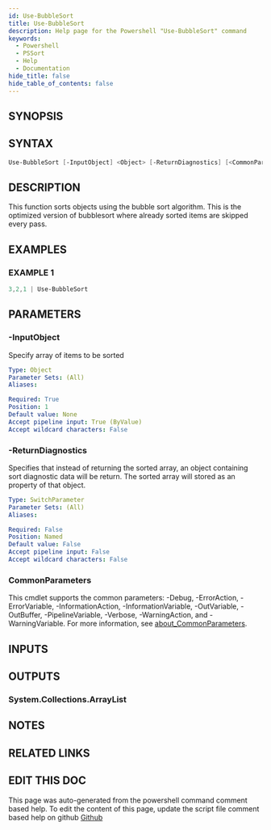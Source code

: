 ```yaml
---
id: Use-BubbleSort
title: Use-BubbleSort
description: Help page for the Powershell "Use-BubbleSort" command
keywords:
  - Powershell
  - PSSort
  - Help
  - Documentation
hide_title: false
hide_table_of_contents: false
---
```


## SYNOPSIS

## SYNTAX

```powershell
Use-BubbleSort [-InputObject] <Object> [-ReturnDiagnostics] [<CommonParameters>]
```

## DESCRIPTION

This function sorts objects using the bubble sort algorithm.
This is the optimized version of
bubblesort where already sorted items are skipped every pass.

## EXAMPLES

### EXAMPLE 1

```powershell
3,2,1 | Use-BubbleSort
```

## PARAMETERS

### -InputObject

Specify array of items to be sorted

```yaml
Type: Object
Parameter Sets: (All)
Aliases:

Required: True
Position: 1
Default value: None
Accept pipeline input: True (ByValue)
Accept wildcard characters: False
```

### -ReturnDiagnostics

Specifies that instead of returning the sorted array, an object containing sort diagnostic data will be return.
The sorted array will stored as an property of that object.

```yaml
Type: SwitchParameter
Parameter Sets: (All)
Aliases:

Required: False
Position: Named
Default value: False
Accept pipeline input: False
Accept wildcard characters: False
```

### CommonParameters

This cmdlet supports the common parameters: -Debug, -ErrorAction, -ErrorVariable, -InformationAction, -InformationVariable, -OutVariable, -OutBuffer, -PipelineVariable, -Verbose, -WarningAction, and -WarningVariable. For more information, see [about_CommonParameters](http://go.microsoft.com/fwlink/?LinkID=113216).

## INPUTS

## OUTPUTS

### System.Collections.ArrayList

## NOTES

## RELATED LINKS

## EDIT THIS DOC 

This page was auto-generated from the powershell command comment based help. To edit the content of this page, update the script file comment based help on github [Github](https://github.com/hanpq/PSSort)
